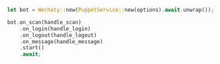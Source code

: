 ```rust
let bot = Wechaty::new(PuppetService::new(options).await.unwrap());

bot.on_scan(handle_scan)
    .on_login(handle_login)
    .on_logout(handle_logout)
    .on_message(handle_message)
    .start()
    .await;
```
